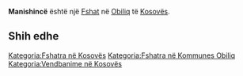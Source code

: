 {{Fshat në Kosovës
 | Emri                = Manishincë
| sqi_N_name = Manishincë
| sqi_N_FULL_NAME_RO = Manishincë
| sqi_N_FULL_NAME_ND_RO = Manishince
| sqi_N_SORT_NAME_RG = MANISHINCE
| sqi_N_FULL_NAME_RG = Manishincë
| sqi_N_FULL_NAME_ND_RG = Manishince
| sqi_V_name = Manishinicë
| sqi_V_FULL_NAME_RO = Manishinicë Manishinc Manishinca
| sqi_V_FULL_NAME_ND_RO = Manishinice Manishinc Manishinca
| sqi_V_SORT_NAME_RG = MANISHINICE MANISHINC MANISHINCA
| sqi_V_FULL_NAME_RG = Manishinicë Manishinc Manishinca
| sqi_V_FULL_NAME_ND_RG = Manishinice Manishinc Manishinca
| srp_N_name = Manišince
| srp_N_FULL_NAME_RO = Manišince
| srp_N_FULL_NAME_ND_RO = Manisince
| srp_N_SORT_NAME_RG = MANISINCE
| srp_N_FULL_NAME_RG = Manišince
| srp_N_FULL_NAME_ND_RG = Manisince
| srp_NS_name = Манишинце
| srp_NS_FULL_NAME_RO = Манишинце
| srp_NS_FULL_NAME_ND_RO = Манишинце
| srp_NS_SORT_NAME_RG = МАНИШИНЦЕ
| srp_NS_FULL_NAME_RG = Манишинце
| srp_NS_FULL_NAME_ND_RG = Манишинце
| srp_V_name = Manjšince
| srp_V_FULL_NAME_RO = Manjšince
| srp_V_FULL_NAME_ND_RO = Manjsince
| srp_V_SORT_NAME_RG = MANJSINCE
| srp_V_FULL_NAME_RG = Manjšince
| srp_V_FULL_NAME_ND_RG = Manjsince

 | Emri (Rasa dhanore) = 
 | Figura              = 
 | Shteti              = Kosovo
 | Komuna              = Obiliq
 | Kodi postar         = 
 | Sipërfaqja          = 

 | Popullsia           = 

 | Regj. i popullsisë  = 
 | Dend. e popullsisë  = 
 | Faqja zyrtare       = 
 <!--- Koordinatat ----> 
 | Gjerësia            = 42.568333
 | Gjatësia            = 21.410278
 | Lartësia            = 
}}
'''Manishincë''' është një [[Fshat]] në [[Obiliq]] të [[Kosovës]].

<!-- == Gjeografia == -->
<!-- == Historia == -->
<!-- == Demografia == -->
== Shih edhe ==
{{Komuna Obiliq}}
{{Kosovo-Administrata-Cung}}

[[Kategoria:Fshatra në Kosovës]]
[[Kategoria:Fshatra në Kommunes Obiliq]]
[[Kategoria:Vendbanime në Kosovës]]